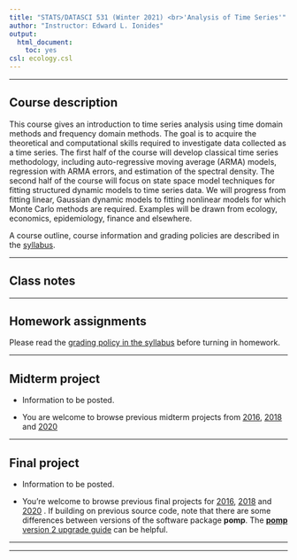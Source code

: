```yaml
---
title: "STATS/DATASCI 531 (Winter 2021) <br>'Analysis of Time Series'"
author: "Instructor: Edward L. Ionides"
output:
  html_document:
    toc: yes
csl: ecology.csl
---
```


------

## Course description

This course gives an introduction to time series analysis using time domain methods and frequency domain methods. 
The goal is to acquire the theoretical and computational skills required to investigate data collected as a time series. 
The first half of the course will develop classical time series methodology, including auto-regressive moving average (ARMA) models, regression with ARMA errors, and estimation of the spectral density.
The second half of the course will focus on state space model techniques for fitting structured dynamic models to time series data. 
We will progress from fitting linear, Gaussian dynamic models to fitting nonlinear models for which Monte Carlo methods are required.
Examples will be drawn from ecology, economics, epidemiology, finance and elsewhere.

A course outline, course information and grading policies are described in the [syllabus](syllabus.html).

--------------

## Class notes

<!--

1. Introduction.
[ html. ](01/notes01.html)
[ pdf. ](01/notes01.pdf)
[ R script. ](01/notes01.R)
[ annotations. ](01/notes01-annotated.pdf)

2. Time series models, trend and autocovariance.
[ pdf.  ](02/notes02.pdf)
[ R script. ](02/notes02.R)
[ annotations. ](02/notes02-annotated.pdf)

3. Stationarity, white noise, and some basic time series models.
[ pdf. ](03/notes03.pdf)
[ R script. ](03/notes03.R)
[ annotations. ](03/notes03-annotated.pdf)

4. Linear time series models and the algebra of ARMA models.
[ pdf. ](04/notes04.pdf)
[ R script. ](04/notes04.R)
[ annotations. ](04/notes04-annotated.pdf)

5. Parameter estimation and model identification for ARMA models.
[ pdf. ](05/notes05.pdf)
[ R script. ](05/notes05.R)
[ annotations. ](05/notes05-annotated.pdf)


6. Extending the ARMA model: Seasonality and trend.
[ pdf. ](06/notes06.pdf)
[ R script. ](06/notes06.R)
[ annotations. ](06/notes06-annotated.pdf)

7. Introduction to the frequency domain.
[ pdf. ](07/notes07.pdf)
[ R script. ](07/notes07.R)
[ annotations. ](07/notes07-annotated.pdf)

8. Smoothing in the time and frequency domains.
[ pdf. ](08/notes08.pdf) 
[ R script. ](08/notes08.R)
[ annotations. ](08/notes08-annotated.pdf)

9. Introduction to partially observed Markov process models.
[ pdf. ](09/notes09.pdf)
[ R script. ](09/notes09.R)
[ annotations. ](09/notes09-annotated.pdf)

10. Statistical methodology for nonlinear partially observed Markov process models.
[ pdf. ](10/notes10.pdf)
[ R script. ](10/notes10.R)
[ annotations. ](10/notes10-annotated.pdf)

11. Dynamic models and their simulation by Euler’s method.
[ pdf. ](11/notes11.pdf)
[ R script. ](11/notes11.R)
recording:
[ part 1. ](https://drive.google.com/open?id=1_R5BNaqtX0comQ_0jHNDQwAF3f8CtmmP)
[ part 2. ](https://drive.google.com/open?id=1GDce46Ucx4TKEwAhz4fClUKmpCQdZJ1k)

12. Practical likelihood-based inference for POMP models.
[ pdf. ](12/notes12.pdf)
[ R script. ](12/notes12.R)
recording:
[ part 1. ](https://drive.google.com/open?id=1yQGF6WFZzuaydikoQ4iUimwPieyuCjVW)
[ part 2. ](https://drive.google.com/open?id=1FXdDcLQFGXBj6y0gzSmZ2Cqez0OZ8PUT)
[ part 3. ](https://drive.google.com/open?id=12aq_lxdtNWbaZAdBfVRawwEkTk32Cy_O)


13. Time series models with covariates, and a case study of polio.
[ pdf. ](13/notes13.pdf)
[ R script. ](13/notes13.R)
recording:
[ part 1. ](https://drive.google.com/open?id=15lw9xbcl7jI_bA1-XnHK1jZEwS0cGEYR)
[ part 2. ](https://drive.google.com/open?id=1Wphv9RITzQGl00dvYM_zNK6iicHeN2Rw)


14. Case study: POMP modeling to investigate financial volatility.
[ pdf. ](14/notes14.pdf)
[ R script. ](notes14/notes14.R)
[ recording. ](https://drive.google.com/open?id=1uy3GYiY9DnYjXrz2lEs8-5BtrL_8_oRh)

There are further POMP case studies, in a similar style, on [Ebola modeling](https://kingaa.github.io/sbied/ebola/ebola.html), [measles transmission](https://kingaa.github.io/sbied/measles/measles.html), and [dynamic variation in the rate of human sexual contacts](https://kingaa.github.io/sbied/contacts/contacts.html).

-->

--------

## Homework assignments

Please read the [grading policy in the syllabus](syllabus.html) before turning in homework.

<!--

* [Homework 0](hw00/hw00.html). Setting up your computational environment. Nothing to turn in.

* [Homework 1](hw01/hw01.html), due 5pm Mon Jan 20. [Solution](hw01/sol01.html).

* [Homework 2](hw02/hw02.html), due 5pm Mon Jan 27. [Solution](hw02/sol02.html).

* [Homework 3](hw03/hw03.html), due 5pm on Mon Feb 10. [Solution](hw03/sol03.html).


* [Homework 4](hw04/hw04.html), due 5pm on Mon Feb 17. [Solution](hw04/sol04.html).

* [Homework 5](hw05/hw05.html), due 5pm on Mon Mar 16. [Solution](hw05/sol05.html).

* [Homework 6](hw06/hw06.html), due 5pm on Mon Mar 23. [Solution](hw06/sol06.html).


* [Homework 7](hw07/hw07.html), due 5pm on Mon Mar 30.

[Solution](hw07/sol07.html).


* [Homework 8](hw08/hw08.html), due 5pm on Mon Apr 13.
[Solution](hw08/sol08.html).
[slurm script](hw08/sol-3.bat).

-->

-------------------


## Midterm project



<!--

* [Information](midterm_project/midterm_project_info.html).

* [2020 midterm projects](midterm_project/index.html)

-->

* Information to be posted.

* You are welcome to browse previous midterm projects from [2016](http://ionides.github.io/531w16/midterm_project/), [2018](http://ionides.github.io/531w18/midterm_project/) and [2020](http://ionides.github.io/531w20/midterm_project/)


-------------

## Final project

<!--
* [Information](final_project/final_project_info.html)

* [2020 final projects](final_project/index.html)
-->

* Information to be posted.

* You're welcome to browse previous final projects  for [2016](http://ionides.github.io/531w16/final_project/), [2018](http://ionides.github.io/531w18/final_project/) and [2020](http://ionides.github.io/531w20/final_project/) 
. If building on previous source code, note that there are some differences between versions of the software package **pomp**. The [**pomp** version 2 upgrade guide](https://kingaa.github.io/pomp/vignettes/upgrade_guide.html) can be helpful.


--------


<!--

## Using the Great Lakes cluster

Below are materials to help you get started using Great Lakes.
If you are already familiar with using R on Great Lakes, all you need to know is the class account: ```stats531w21_class```.
You are expected to use this account only for computations related to STATS 531.
Please share knowledge about cluster computing between group members, and/or on piazza, to help everyone who wants to learn these skills.

Notes on using R and pomp on Great Lakes.
[ pdf. ](cluster/STATS_531_Introduction_to_R_and_pomp_on_Great_Lakes.pdf)
[ recording. ](https://drive.google.com/open?id=1uQPghu5clYFK2lDEMhaj49yAYB8tlpc-)
<br>
Thanks to
[Charles Antonelli](http://www-personal.umich.edu/~cja/).
<br>
Charles is available by Zoom for office hours MWF 12-1 ET, for help getting started with Great Lakes.
<br>
Join Zoom Meeting https://umich.zoom.us/j/109966785.
<br>
Meeting ID: 109 966 785
<br>
Password: 066033
<br>
Cluster-related questions can also be emailed to hpc-support@umich.edu.

-->

---------